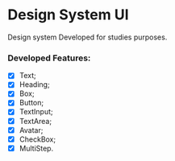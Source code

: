 
<Meta title="Home" />

# Design System UI

Design system Developed for studies purposes.

### Developed Features:

- [x] Text;
- [x] Heading;
- [x] Box;
- [x] Button;
- [x] TextInput;
- [x] TextArea;
- [x] Avatar;
- [x] CheckBox;
- [x] MultiStep.
